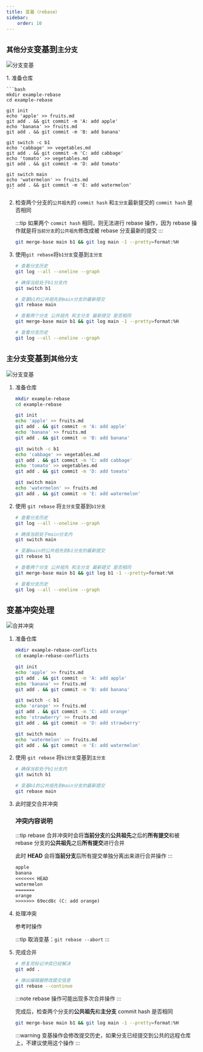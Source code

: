 ```yaml
---
title: 变基（rebase）
sidebar:
    order: 10
---
```



## `其他分支`变基到`主分支`

![分支变基](@assets/git/git-other-rebase-main.drawio.png)

<Steps>
1. 准备仓库

    ```bash
    mkdir example-rebase
    cd example-rebase

    git init
    echo 'apple' >> fruits.md
    git add . && git commit -m 'A: add apple'
    echo 'banana' >> fruits.md
    git add . && git commit -m 'B: add banana'

    git switch -c b1
    echo 'cabbage' >> vegetables.md
    git add . && git commit -m 'C: add cabbage'
    echo 'tomato' >> vegetables.md
    git add . && git commit -m 'D: add tomato'

    git switch main
    echo 'watermelon' >> fruits.md
    git add . && git commit -m 'E: add watermelon'
    ```

2. 检查两个分支的`公共祖先`的 `commit hash` 和`主分支`最新提交的 `commit hash` 是否相同

    :::tip
    如果两个 `commit hash` 相同，则无法进行 rebase 操作，因为 rebase 操作就是将`当前分支`的`公共祖先`修改成被 rebase 分支最新的提交
    :::

    ```bash
    git merge-base main b1 && git log main -1 --pretty=format:%H
    ```

3. 使用`git rebase`将`b1分支`变基到`主分支`

    ```bash
    # 查看分支历史
    git log --all --oneline --graph

    # 确保当前处于b1分支内
    git switch b1

    # 变基b1的公共祖先到main分支的最新提交
    git rebase main

    # 查看两个分支 公共祖先 和主分支 最新提交 是否相同
    git merge-base main b1 && git log main -1 --pretty=format:%H

    # 查看分支历史
    git log --all --oneline --graph
    ```

</Steps>

## `主分支`变基到`其他分支`

![分支变基](@assets/git/git-main-rebase-other.drawio.png)

<Steps>

1. 准备仓库

    ```bash
    mkdir example-rebase
    cd example-rebase

    git init
    echo 'apple' >> fruits.md
    git add . && git commit -m 'A: add apple'
    echo 'banana' >> fruits.md
    git add . && git commit -m 'B: add banana'

    git switch -c b1
    echo 'cabbage' >> vegetables.md
    git add . && git commit -m 'C: add cabbage'
    echo 'tomato' >> vegetables.md
    git add . && git commit -m 'D: add tomato'

    git switch main
    echo 'watermelon' >> fruits.md
    git add . && git commit -m 'E: add watermelon'
    ```

2. 使用 `git rebase` 将`主分支`变基到`b1分支`

    ```bash
    # 查看分支历史
    git log --all --oneline --graph

    # 确保当前处于main分支内
    git switch main

    # 变基main的公共祖先到b1分支的最新提交
    git rebase b1

    # 查看两个分支 公共祖先 和主分支 最新提交 是否相同
    git merge-base main b1 && git log b1 -1 --pretty=format:%H

    # 查看分支历史
    git log --all --oneline --graph
    ```

</Steps>

## 变基冲突处理

![合并冲突](@assets/git/git-rebase-conflicts.drawio.png)

<Steps>

1. 准备仓库

    ```bash
    mkdir example-rebase-conflicts
    cd example-rebase-conflicts

    git init
    echo 'apple' >> fruits.md
    git add . && git commit -m 'A: add apple'
    echo 'banana' >> fruits.md
    git add . && git commit -m 'B: add banana'

    git switch -c b1
    echo 'orange' >> fruits.md
    git add . && git commit -m 'C: add orange'
    echo 'strawberry' >> fruits.md
    git add . && git commit -m 'D: add strawberry'

    git switch main
    echo 'watermelon' >> fruits.md
    git add . && git commit -m 'E: add watermelon'
    ```

2. 使用 `git rebase` 将`b1分支`变基到`主分支`

    ```bash
    # 确保当前处于b1分支内
    git switch b1

    # 变基b1的公共祖先到main分支的最新提交
    git rebase main
    ```

3. 此时提交合并冲突

    ### 冲突内容说明

    :::tip
    rebase 合并冲突时会将**当前分支**的**公共祖先**之后的**所有提交**和被 rebase 分支的**公共祖先**之后**所有提交**进行合并

    此时 **HEAD** 会将**当前分支**后所有提交单独分离出来进行合并操作
    :::

    ```txt {3-8} title="fruits.md"
    apple
    banana
    <<<<<<< HEAD
    watermelon
    =======
    orange
    >>>>>>> 69ecd8c (C: add orange)
    ```

4. 处理冲突

    参考<InternalLink text="合并冲突" href="git/branch/merge/#使用-git-checkout-命令应用指定分支的内容" />时操作

    :::tip
    取消变基：`git rebase --abort`
    :::

5. 完成合并

    ```bash
    # 修复完标记冲突已经解决
    git add .

    # 弹出编辑器修改提交信息
    git rebase --continue
    ```

    :::note
    rebase 操作可能出现多次合并操作
    :::

    完成后，检查两个分支的**公共祖先**和**主分支** commit hash 是否相同

    ```bash
    git merge-base main b1 && git log main -1 --pretty=format:%H
    ```

    :::warning
    变基操作会修改提交历史，如果分支已经提交到公共的远程仓库上，不建议使用这个操作
    :::

</Steps>
